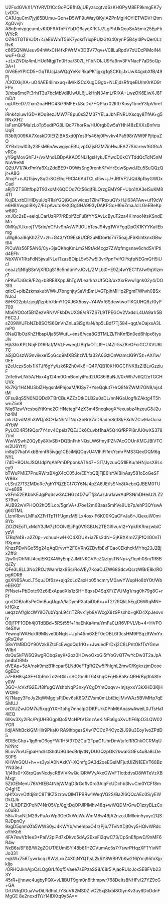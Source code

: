 U2FsdGVkX1/YtVRVD1CcGoPQBfhQ/jUEyzscgtvdSzKHGPyM8EF9kmgEK7yLvDCk
CA1UquCml7jyj65BUmu+Gon+D5WF9uWayQKyIAZPnMgi4OYIETWDVH2tmXgQvvjh
A8nEmivpqeumLvKlOF9ATnF/YbDG6aycXfKTJ7LgPhUkQcoSxA5mir25EpFbWYcR
OZR4TGT8VJDt+4/eE6WmT56K7yokrTrixpPUlzGtG40rynP5B4y4lPvQer0LzRvK
c66SQNWJeuv94hWxCH4fkPWrMV0DBV77qv+VCIlLuRpdV7oUDcPiMolN4wuF+Gu2
+zLxZNDiz4mLHUdNfgjiTn0Hba/307LjH1bNOIJU9Ya9nv3FVNacF7aD5oQp3A+I
0iV6EeYPlCD5+GqTlUcjJaWQgYeKslRkaPK1jgxg1gSCKbjJxUwX4gxbXfB/49Pj
/CKDXkjXA+uO4AEE4limxuq+iM/kiSCcXugDGgb+NLEjdsRfrqeBU/m0rKO9rFPv
3/nba6mcPt3rhtT3u7bcMbVdIIUwUL6jUkHnN34mLfRIXA+LwzOK6EiwXJ8FmD/t
ogUfEeD7/2xm2oaHHC43i79MFExkScDx7+QPIax02ltfl7Kosy1tmeY3tpVhrefv
iRnk4ziuw1GD+KOq8ezJMW7F8pu0sSZM37YELaJbNFNRUXscqy8TfAK+g5RNxXH2
IaFsmQPMaIzLoTp5edtPG8LiQcP7horRa/HU0rgb0w5aYHhI48zEXXsBnfvtsUqR
R3b9j009KA7XoskD0IEfZIBASxd0jYes9fs46hj0Pvvkv4Pa598rWW9FPjitpuZO
XYBxlzwl03y23FsM6nAwwgiycEBUjvpOZjsRZM7inHwJEA27SVarewf6GRcAvRCo
yYGgMovGhFJ+/vxMndLBDpAKAO5NLi1gsHykJEYwdD0kCYTddQcTdN5nMNaV9eMl
QZtUV1/7AxPmYa6XzZddBE9+O9WsSng9renhKFvHrEdwSpwdJEu5SuQQzQjr+A8G
AhxjF+nJQ15jwySqGrSOE9ojF9Cl46AdTCLxI5w+jJ+JRfVF2JQd8pfbyGWDxCad
aRjTrZTSBltfbp2T93xoMK6QCOd7Ct56djfRLQrzgEMY9F+Ubn1XA3eISuKM84TI
KujDLxrbDlHIDyulJqR1IaYGQjGCaVwicez1Zlh/FRsxuQYxHJl63ATAw+uf19cW
e6H8VwgdiBKyZ/ELpAvutoKeXjGgGHA993yDAKPGqHI6eZmaJcILGeEBeKpw6tlG
xnJQc2sE+eelqLCarUzRP7rREplfZcFuBfYYSAvLcByuT2za4KimooNtsKSndEMn
0MKy//UkuojTVSrIx/nCFJv9nAsWPtIOUbTcsJ94yg1WVFgqDpOX1KYYKailEbmg
uWg8oai9qKh2ZV+zh+G43/YO9Es8UCR2uMDoe1s7n75oajJFSKlihtknxGBwfIl4
PICuWs56F5AN6/Cy+3jaQKhqKmLm2N9tAd4cgz7ZWqfmgsnav6chdSVIPtid4EFh
NbXWV1RtsFdN5jwuINLeITzasBOipL5v57w5l3vrPpnFvlfOIYqfpNEGmQH5iUc1
ceaJz1jNfgBSnVjXRDgS18c5mItmYvJCvL/ZMLbj0+E9Zj4wYEC1fVJw9qVIzmr7
nPKwTJiGc9/F2q+b8RE8XppJihTgWLearkhzUf5Q3/uxXxrRww1gnk02y4/DO3Rt
qtlcC+plbZzkmskubVWkJ7bngnjtySaVItBmUvGTpjhMlHp2PgmFWhvh0BSxNJoJ
8iHKO2pb/zjcglj1zpbh7dmY1QXJ6X5osy+Y4Wxf6SdewtwoTIKQUHQ8zf0yP709
Mb6YOOof5B1ZezVRN/VFkbDvUXG8/sR7ZS7L9TPEGOv2VxdsIL4UA9a1r5BF6C2J
sZ09iWUFbNZb8SOfS6QnVhZnLa3iSgXaN/hp5LBdf7Tj584+qgt/eOajxsA3LmP0
0NaQ1bOzKhZHbspUja5SWutL+ens6/vca8GBTMLZl/FhKnfBn0ed6hIpx6tysJlv
Hjk3hkKPLNbjFD16Raf/MVLFvweqLtBq1aOTLl9+U4Zlr5sZ8eOFciGC7XVU6t7C
aiSjQOszWGnviivxe15oGcq9MXBShziVLfa32A6GzlOnWamclG9Y5z+AXI1w/0EE
sZeUczxSoIx1IKTJf6gYy/izk6RZh0vIk6+Q4P/QB10KHOGCFNK8zZlBLvGzziuF
2n1e5wLNr5A/Hxx4g124m0GmBonIyiPod2UC86l8uNJ//0xWh7vtlQ/2eTGCHUVk
Kk7Kjr1H4NUSblZHyqsnMPnjoaM/KISy7+YseQqIut7HrQ8NrZWMl7GN9/xjs4tM
0Fsu9qS5N0N3QDdXTBrCBuAZZzDtkCLB2u0sDL/nnNGaUogfkZAktg4T5hwnZ5n8
Nlq61zwVrcsbojYtKmc2GIHNetegF4zX3m4SncqkogXYexusbz4hzeuG8J2uhz4M
mkzQlvdMSh3WQp8C+IaN/iNTNdx3nBrS7xDRadm8n18l/FXdVZCivI6aOcna4YbW
PyLOD4R5f9Qpr7Y4nv4Cpelz7QEJCk6Cuvbf1haA5Q4GfRPPl8rJU0wXS3787/mI
WwWSwhZ0QyEy8XlvSB+DQBnFnhNQsLW6fmylPZN7AcGOUnKMGJBiVTCe/2U6YtYj
in8qD7katVIxbBmnfR5ivgg1CEciMjQOqvU4VlhIFlfekYcmrPMS3QecDQM6gNYL
l74D+BQUsJSQUdpYqAhPmDPpbnkATh47+GlT/JyzuuQ51lEKu/hHNjiosX9Lsey9
bTWuPMiZ7PnuRWrzBXgX4cC05Jo/EEYpQBjFjE6IsYAIBinAay581oEoGeSFWB6x
eLSn/2713ZMDoRe7ghYPQZECf7CY6NJ4pZA6JE/lsSNx8fAcbcQJBEM0TUU+e89R
vSFm52EKbbKEJgiPq6sw3ACHGz4D7wTfj3AazJra1awrAdPSNmDHeiU2LZ2S79w/
AUB92wVPHQO2hQ5iLco/5gnVA+J7oe12m6Baas5mhVe9Ub7p/ehP3QYswAg6GTML
LIzmRbvvLMFaXZFrITpTf1fJgnzM5ILx4osxiF6K00KQaCFvJa6+JQexuW0mi8Yb
ZiDZNEoTLxMdY3JM7zfOOIvlSjiPg0V9GBUs2TEGl9vuVl2+YpkRKRmzwbiCyzVl
1ZBqN49+a2Z0p+vohuuHwHKC4XDUK+ia7Es2dN+GjKBXKm2ZjPfQllG0nTIRXpma
KhzzPDvNGo55g24qAqDrvvrY2F0VRhGZDvfbExFCao0EkthckMYhq23J2BjxZffG
2jw0r/OhNtU4cqlEKQX4WyEnpZJMtNKGVPcZQztysTNNp+y/1qnh0Sn/1R8BqJZy
QFe3L8LL3No2ROJtWam1zx9Sc/RoWEy7KoaOJZW68SdcvQcrzWBrE8k/ROpgKOR8
gsXN6SAucLT5quJOf6zv+ajq2qLdZaxHb05hcmryM0awYWupHo8bYOt/WbeEEKGf
PfNsei+PbDotc93z6iExApadXIs1zSHH6qxsD4SqXF/ZVUMg1/rsg0h79g8C+rFf
grvDOB/oKsPeOmBuqUqpA/laDymPXafaiDb6x+uT2/29QkL5EgjG6WtqMN+kHGkz
ueqzzAf/gIccWYiIO7ubYqnL94riTZRvx1yb8VWcgX8z9Psxhb+gKD4XpJeovxjy
O9jFPF1ODh4j0TdBBd+5RSt55f+1haEhKa4muYmFa0LtR6VPVLVb+4+HVPO4eSXw
YewnqIWAHcklt9Mlsve0bNqts+Uph45m6XET0cOBL6f3csHM9PSqz9WmYxgRsQXw
S8vYlMBDQY90Vzk9ZtcFcEwgoQq1rKt++JwuedPrDxj3C8LPntOkfTsYGnwWIbrI
dsQuSkFW6Q9wgRObq2eyK+2oz0HOwoOxoGl5fYoGvQT7wYcDw3T2aJpApe4bDBMx
dVEAp+5zA/nsk9mzB1hcparSLNd0eFTgRQZw5PhIghL2mw0/KgkxzjmDcoe6gEDx
a7F8H8sj43E+DbRnkTd2eGlil+sSCGm9lT64khqQFqH5BhKnQRHrBpj1bk8fey0W
3GO+/cVxfG2EJf8IfugQWshbNqP3nxyYCgDYmQoqvv+InjsyxxY3kXHD3KjHWQ90
Kj7Napy3FoJy2lqWMggisPjDev6sK8Q7ZVsm0mLbtEicjIMvWAz5BVMHp7qESMUJ
orO/UZwJOM7rJ5xqgYtXH1phg7mncIpGDKFUrk0PnM6AnaswAweiL0JTsHa14iEQ
6IKw3Xy2lRc/PrjUHBGgplQo5McHPtV13nzAeKiNFb6goXvUfIF6IpO3LQW02YGR
lldjIANhBckiGMHilr9PkaK+RA9lhbgesSXw17OCdP4Oyo2IJ99u3Eoy1voZPdD5
6DlBcGhp+1jg6mC6ogFWRH5t37DZCuf2TpaG1UhrDmVjufcRRChkOCRMqUh/rNrc
BLov7kvUEjpaHhd/stShdU9G4ecBrljvtNyDUGQzpGK2kwaIGGEs4uBa8cDeS0PS
KHWnGQU+h++s3yxlA0NAxKY+XQmfgGA3d2oeEGsIMFjutUIZN1EEVT68BzYN33eJ
1/j49s0+X8rpQavNcdycR8ViVKwQclQRWVyAkxOWvFTIotbdvsD8iWTeVzXBMxgt
5ZtOEMenU76VHfEB4tNhjWMqD3rGcflv0ro3AIqFcUDchb3lv+Cm0YCFf8mO4gHE
qHfXxvvOtfdj8nC8T1KZSzrowQlMTPBRw1WeqVG2S/Ba2I6QQcAEc0S/yEWDkQJk
2+ILXDFZKPoN74NrO5Vp/8gjtDqOPJlPIMhv48q+wWQDMrGrwD1zxyBLzCxo0uB0
58i+XsxNLM29vPuAxWp3GeGkWuWuWmM8w49jA2nzojUMlkrin5yxyc2QSRJDpnOy
9xgD5qnmXfa5WWS0yJ4KWYb/vhempxO4rzPj6/7TvNXDjt0vy5HQlvWRdcoYhKb5
4FA7ewVb1ee3+PaiV2piPd7xDkvq5dAy2ExeFi2qwC73/CpSnEflpwD/9nMF6R4w
NxB6s/6F8B/W2gZOUT/EUmlSYi48b81HZCVumAc5s7r7swrPHqzXFTYivNTJo331
eqkWx756Tywrkcqz9WzLxxZ4X0jNYQTtsL2kRY8WBRVbKw2f6jYmj95foXjpkIjo
/ORHQJknAjpCsLQgGrLf6qf5Vaee7sEPzaSS8/68r5lAjaoRUloJoxSE8FVb233Y
45rR+jjhnwc4ugbyPQX+vL1lBUT9gm0n8ithmpwr768DeIts8NHFv/27YZ9cG+GA
DrUNtqDGuaVwDiLRdhbL/YSuVR2MS0ZIvC25xjSIxbI8OIynKv3uy6DoDdnFMgGE
8e2noxd1Y/r14IDKtq9y5A==
